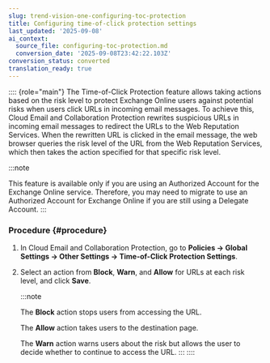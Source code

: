 ```yaml
---
slug: trend-vision-one-configuring-toc-protection
title: Configuring time-of-click protection settings
last_updated: '2025-09-08'
ai_context:
  source_file: configuring-toc-protection.md
  conversion_date: '2025-09-08T23:42:22.103Z'
conversion_status: converted
translation_ready: true
---
```


:::: {role="main"}
The Time-of-Click Protection feature allows taking actions based on the risk level to protect Exchange Online users against potential risks when users click URLs in incoming email messages. To achieve this, Cloud Email and Collaboration Protection rewrites suspicious URLs in incoming email messages to redirect the URLs to the Web Reputation Services. When the rewritten URL is clicked in the email message, the web browser queries the risk level of the URL from the Web Reputation Services, which then takes the action specified for that specific risk level.

:::note

This feature is available only if you are using an Authorized Account for the Exchange Online service. Therefore, you may need to migrate to use an Authorized Account for Exchange Online if you are still using a Delegate Account.
:::

### Procedure {#procedure}

1.  In Cloud Email and Collaboration Protection, go to **Policies → Global Settings → Other Settings → Time-of-Click Protection Settings**.

2.  Select an action from **Block**, **Warn**, and **Allow** for URLs at each risk level, and click **Save**.

    :::note

    The **Block** action stops users from accessing the URL.

    The **Allow** action takes users to the destination page.

    The **Warn** action warns users about the risk but allows the user to decide whether to continue to access the URL.
    :::
::::
